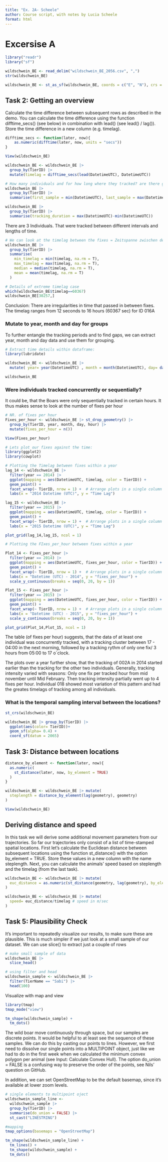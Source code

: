 ```yaml
---
title: "Ex. 2A- Scheele"
author: Course script, with notes by Lucia Scheele
format: html
---
```


# Excersise A

```r
library("readr")
library("sf")

wildschwein_BE <- read_delim("wildschwein_BE_2056.csv", ",")
str(wildschwein_BE)

wildschwein_BE <- st_as_sf(wildschwein_BE, coords = c("E", "N"), crs = 2056)
```

## Task 2: Getting an overview

Calculate the time difference between subsequent rows as described in the demo. You can calculate the time difference using the function difftime_secs() (see below) in combination with lead() (see lead() / lag()). Store the time difference in a new column (e.g. timelag).

```r
difftime_secs <- function(later, now){
    as.numeric(difftime(later, now, units = "secs"))
}

View(wildschwein_BE)

wildschwein_BE <- wildschwein_BE |> 
  group_by(TierID) |> 
  mutate(timelag = difftime_secs(lead(DatetimeUTC), DatetimeUTC))

# How many individuals and for how long where they tracked? are there gaps?
wildschwein_BE |> 
  group_by(TierID) |>
  summarise(first_sample = min(DatetimeUTC), last_sample = max(DatetimeUTC)) 

wildschwein_BE |> 
  group_by(TierID) |> 
  summarise(tracking_duration = max(DatetimeUTC)-min(DatetimeUTC))
```

There are 3 Individuals. That were tracked between different intervals and lengths of time.

```r
# We can look at the timelag between the fixes = Zeitspanne zwischen den Aufnahmen kennenlernen
wildschwein_BE |> 
  group_by(TierID) |> 
  summarise(
    min_timelag = min(timelag, na.rm = T),
    max_timelag = max(timelag, na.rm = T),
    median = median(timelag, na.rm = T),
    mean = mean(timelag, na.rm = T)
  ) 

# Details of extreme timelag case
which(wildschwein_BE$timelag==60367)
wildschwein_BE[30257,]

```

Conclusion: There are irregularities in time that passed in between fixes. The timelag ranges from 12 seconds to 16 hours (60367 sec) for ID 016A

### Mutate to year, month and day for groups

To further entangle the tracking periods and to find gaps, we can extract year, month and day data and use them for grouping.

```r
# Extract time details within dataframe: 
library(lubridate)

wildschwein_BE <- wildschwein_BE |> 
  mutate( year= year(DatetimeUTC) , month = month(DatetimeUTC), day= day(DatetimeUTC), hour= hour(DatetimeUTC))

wildschwein_BE 
```

### Were individuals tracked concurrently or sequentially?

It could be, that the Boars were only sequentially tracked in certain hours. It thus makes sense to look at the number of fixes per hour

```r
# NR. of fixes per hour
Fixes_per_hour <- wildschwein_BE |> st_drop_geometry() |> 
  group_by(TierID, year, month, day, hour) |> 
  mutate(fixes_per_hour = n())

View(Fixes_per_hour)

# Lets plot our fixes against the time: 
library(ggplot2)
library(cowplot)

# Plotting the Timelag between fixes within a year
lag_14 <- wildschwein_BE |> 
  filter(year == 2014) |>
  ggplot(mapping = aes(DatetimeUTC, timelag, color = TierID)) +
  geom_point() +
  facet_wrap(~ TierID, nrow = 1) +  # Arrange plots in a single column
  labs(x = "2014 Datetime (UTC)", y = "Time Lag")

lag_15 <- wildschwein_BE |> 
  filter(year == 2015) |>
  ggplot(mapping = aes(DatetimeUTC, timelag, color = TierID)) +
  geom_point() +
  facet_wrap(~ TierID, nrow = 1) +  # Arrange plots in a single column
  labs(x = "2015 Datetime (UTC)", y = "Time Lag")

plot_grid(lag_14,lag_15, ncol = 1)
```

```r
# Plotting the FIxes_per_hour between fixes within a year

Plot_14 <- Fixes_per_hour |> 
  filter(year == 2014) |> 
  ggplot(mapping = aes(DatetimeUTC, fixes_per_hour, color = TierID)) +
  geom_point() +
  facet_wrap(~ TierID, nrow = 1) +  # Arrange plots in a single column
  labs(x = "Datetime (UTC) - 2014", y = "fixes_per_hour") +
  scale_y_continuous(breaks = seq(0, 20, by = 1))

Plot_15 <- Fixes_per_hour |> 
  filter(year == 2015) |> 
  ggplot(mapping = aes(DatetimeUTC, fixes_per_hour, color = TierID)) +
  geom_point() +
  facet_wrap(~ TierID, nrow = 1) +  # Arrange plots in a single column
  labs(x = "Datetime (UTC) - 2015", y = "fixes_per_hour") +
  scale_y_continuous(breaks = seq(0, 20, by = 1))

plot_grid(Plot_14,Plot_15, ncol = 1)

```

The table (of fixes per hour) suggests, that the data of at least one individual was concurrently tracked, with a tracking cluster between 17 - 04:00 in the next morning, followed by a tracking rythm of only one fix/ 3 hours from 05:00 to 17 o\`clock.

The plots over a year further show, that the tracking of 002A in 2014 started earlier than the tracking for the other two individuals. Generally, tracking intensity varied with seasons: Only one fix per tracked hour from mid november until Mid February. Then tracking intensity partially went up to 4 fixes per hour. Individual 018 showed most variation of this pattern and had the greates timelags of tracking among all individuals.

### What is the temporal sampling interval between the locations?

```r
st_crs(wildschwein_BE)

wildschwein_BE |> group_by(TierID) |> 
  ggplot(aes(color= TierID))+
  geom_sf(alpha= 0.4) + 
  coord_sf(datum = 2065)
```

## Task 3: Distance between locations

```r
distance_by_element <- function(later, now){
  as.numeric(
    st_distance(later, now, by_element = TRUE)
  )
}

wildschwein_BE <- wildschwein_BE |> mutate(
  steplength = distance_by_element(lag(geometry), geometry)
) 

View(wildschwein_BE)
```

## Deriving distance and speed

In this task we will derive some additional movement parameters from our trajectories. So far our trajectories only consist of a list of time-stamped spatial locations. First let’s calculate the Euclidean distance between subsequent locations using the function st_distance() with the option by_element = TRUE. Store these values in a new column with the name steplength. Next, you can calculate the animals’ speed based on steplength and the timelag (from the last task).

```r
wildschwein_BE <- wildschwein_BE |> mutate(
  euc_distance = as.numeric(st_distance(geometry, lag(geometry), by_element = T))
)

wildschwein_BE <- wildschwein_BE |> mutate(
  speed= euc_distance/timelag # speed in m/sec
) 
```

## Task 5: Plausibility Check

It’s important to repeatedly visualize our results, to make sure these are plausible. This is much simpler if we just look at a small sample of our dataset. We can use slice() to extract just a couple of rows

```r
# make small sample of data
wildschwein_BE |> 
  slice_head()

# using filter and head
wildschwein_sample <- wildschwein_BE |>
  filter(TierName == "Sabi") |> 
  head(100)
```

Visualize with map and view

```r
library(tmap)
tmap_mode("view")

tm_shape(wildschwein_sample) + 
  tm_dots()
```

The wild boar move continuously through space, but our samples are discrete points. It would be helpful to at least see the sequence of these samples. We can do this by casting our points to lines. However, we first need to dissolve our single points into a MULTIPOINT object, just like we had to do in the first week when we calculated the minimum convex polygon per animal (see Input: Calculate Convex Hull). The option do_union = FALSE is a confusing way to preserve the order of the points, see Nils’ question on GitHub.

In addition, we can set OpenStreetMap to be the default basemap, since it’s available at lower zoom levels.

```r
# single elements to multipoint oject
wildschwein_sample_line <- 
  wildschwein_sample |> 
  group_by(TierID) |> 
  summarise(do_union = FALSE) |> 
  st_cast("LINESTRING")

#mapping
tmap_options(basemaps = "OpenStreetMap")

tm_shape(wildschwein_sample_line) +
  tm_lines() +
  tm_shape(wildschwein_sample) + 
  tm_dots()


  
```

